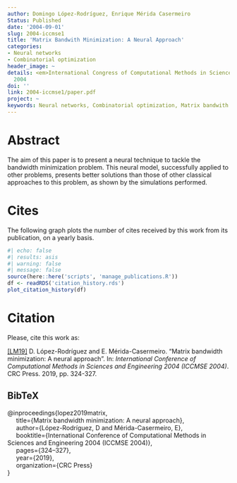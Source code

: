 ```yaml
---
author: Domingo López-Rodríguez, Enrique Mérida Casermeiro
Status: Published
date: '2004-09-01'
slug: 2004-iccmse1
title: 'Matrix Bandwith Minimization: A Neural Approach'
categories:
- Neural networks
- Combinatorial optimization
header_image: ~
details: <em>International Congress of Computational Methods in Science and Engineering</em>
  2004
doi: ''
link: 2004-iccmse1/paper.pdf
project: ~
keywords: Neural networks, Combinatorial optimization, Matrix bandwith
---
```



# Abstract


The aim of this paper is to present a neural technique to tackle the bandwidth minimization problem. This neural model, successfully applied to other problems, presents better solutions than those of other classical approaches to this problem, as shown by the simulations performed.





# Cites

The following graph plots the number of cites received by this work from its publication, on a yearly basis.

```r
#| echo: false
#| results: asis
#| warning: false
#| message: false
source(here::here('scripts', 'manage_publications.R'))
df <- readRDS('citation_history.rds')
plot_citation_history(df)
```


# Citation
Please, cite this work as:


<a name=bib-lopez2019matrix></a>[[LM19]](#cite-lopez2019matrix) D. López-Rodríguez and E. Mérida-Casermeiro. “Matrix bandwidth minimization: A neural approach”. In: _International Conference of Computational Methods in Sciences and Engineering 2004 (ICCMSE 2004)_. CRC Press. 2019, pp. 324-327.

::: {.callout-note appearance="minimal" collapse=true}

## BibTeX

@inproceedings{lopez2019matrix,<br>&nbsp;&nbsp;&nbsp;&nbsp;  title={Matrix bandwidth minimization: A neural approach},<br>&nbsp;&nbsp;&nbsp;&nbsp;  author={López-Rodríguez, D and Mérida-Casermeiro, E},<br>&nbsp;&nbsp;&nbsp;&nbsp;  booktitle={International Conference of Computational Methods in Sciences and Engineering 2004 (ICCMSE 2004)},<br>&nbsp;&nbsp;&nbsp;&nbsp;  pages={324--327},<br>&nbsp;&nbsp;&nbsp;&nbsp;  year={2019},<br>&nbsp;&nbsp;&nbsp;&nbsp;  organization={CRC Press}<br>}

:::


